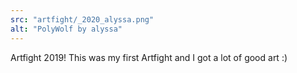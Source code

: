 ---
src: "artfight/_2020_alyssa.png"
alt: "PolyWolf by alyssa"
---

Artfight 2019! This was my first Artfight and I got a lot of good art :)
